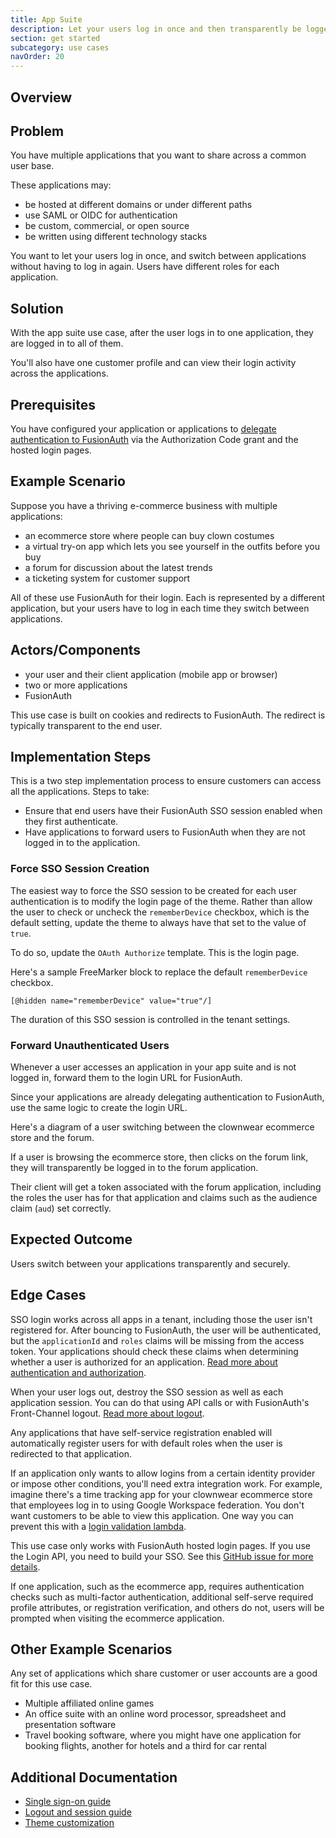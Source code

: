 ```yaml
---
title: App Suite
description: Let your users log in once and then transparently be logged into others.
section: get started
subcategory: use cases
navOrder: 20
---
```


## Overview

<AppSuiteDescription />

## Problem 

You have multiple applications that you want to share across a common user base.

These applications may:

* be hosted at different domains or under different paths
* use SAML or OIDC for authentication
* be custom, commercial, or open source
* be written using different technology stacks

You want to let your users log in once, and switch between applications without having to log in again. Users have different roles for each application.

## Solution

With the app suite use case, after the user logs in to one application, they are logged in to all of them.

You'll also have one customer profile and can view their login activity across the applications.

## Prerequisites

You have configured your application or applications to [delegate authentication to FusionAuth](/docs/get-started/use-cases/auth-service) via the Authorization Code grant and the hosted login pages.

## Example Scenario

Suppose you have a thriving e-commerce business with multiple applications:

* an ecommerce store where people can buy clown costumes
* a virtual try-on app which lets you see yourself in the outfits before you buy
* a forum for discussion about the latest trends
* a ticketing system for customer support

All of these use FusionAuth for their login. Each is represented by a different application, but your users have to log in each time they switch between applications.

## Actors/Components

* your user and their client application (mobile app or browser)
* two or more applications
* FusionAuth

This use case is built on cookies and redirects to FusionAuth. The redirect is typically transparent to the end user.

## Implementation Steps

This is a two step implementation process to ensure customers can access all the applications. Steps to take:

* Ensure that end users have their FusionAuth SSO session enabled when they first authenticate.
* Have applications to forward users to FusionAuth when they are not logged in to the application.

### Force SSO Session Creation

The easiest way to force the SSO session to be created for each user authentication is to modify the login page of the theme. Rather than allow the user to check or uncheck the `rememberDevice` checkbox, which is the default setting, update the theme to always have that set to the value of `true`.

To do so, update the `OAuth Authorize` template. This is the login page. 

Here's a sample FreeMarker block to replace the default `rememberDevice` checkbox.

```
[@hidden name="rememberDevice" value="true"/]
```

The duration of this SSO session is controlled in the tenant settings.

### Forward Unauthenticated Users

Whenever a user accesses an application in your app suite and is not logged in, forward them to the login URL for FusionAuth.

Since your applications are already delegating authentication to FusionAuth, use the same logic to create the login URL.

Here's a diagram of a user switching between the clownwear ecommerce store and the forum.

<ApplicationSwitchDiagram alt="An example of an application switch." />

If a user is browsing the ecommerce store, then clicks on the forum link, they will transparently be logged in to the forum application.

Their client will get a token associated with the forum application, including the roles the user has for that application and claims such as the audience claim (`aud`) set correctly.

## Expected Outcome

Users switch between your applications transparently and securely. 

## Edge Cases

SSO login works across all apps in a tenant, including those the user isn't registered for. After bouncing to FusionAuth, the user will be authenticated, but the `applicationId` and `roles` claims will be missing from the access token. Your applications should check these claims when determining whether a user is authorized for an application. [Read more about authentication and authorization](/docs/get-started/core-concepts/authentication-authorization).

When your user logs out, destroy the SSO session as well as each application session. You can do that using API calls or with FusionAuth's Front-Channel logout. [Read more about logout](/docs/lifecycle/authenticate-users/logout-session-management).

Any applications that have self-service registration enabled will automatically register users for with default roles when the user is redirected to that application. 

If an application only wants to allow logins from a certain identity provider or impose other conditions, you'll need extra integration work. For example, imagine there's a time tracking app for your clownwear ecommerce store that employees log in to using Google Workspace federation. You don't want customers to be able to view this application. One way you can prevent this with a [login validation lambda](/docs/extend/code/lambdas/login-validation).

This use case only works with FusionAuth hosted login pages. If you use the Login API, you need to build your SSO. See this [GitHub issue for more details](https://github.com/fusionauth/fusionauth-issues/issues/1515).

If one application, such as the ecommerce app, requires authentication checks such as multi-factor authentication, additional self-serve required profile attributes, or registration verification, and others do not, users will be prompted when visiting the ecommerce application. 

## Other Example Scenarios

Any set of applications which share customer or user accounts are a good fit for this use case.

* Multiple affiliated online games
* An office suite with an online word processor, spreadsheet and presentation software
* Travel booking software, where you might have one application for booking flights, another for hotels and a third for car rental

## Additional Documentation

* [Single sign-on guide](/docs/lifecycle/authenticate-users/single-sign-on)
* [Logout and session guide](/docs/lifecycle/authenticate-users/logout-session-management)
* [Theme customization](/docs/customize/look-and-feel/)

